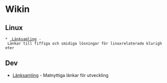 = Wikin =


== Linux ==
 * [[lanksamling_linux.wiki | Länksamling]] - Länkar till fiffiga och smidiga lösningar för linuxrelaterade klurigheter

== Dev ==
* [[lanksamling_dev.wiki | Länksamling]] - Matnyttiga länkar för utveckling
